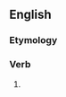 ==English==

===Etymology===
{{prefix|en|un|vizard}}

===Verb===
{{en-verb}}

# {{alternative spelling of|en|unvisard}}